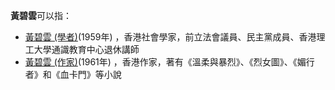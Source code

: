 '''黃碧雲'''可以指：
* [[黃碧雲_(學者)|黃碧雲 (學者)]](1959年) ，香港社會學家，前立法會議員、民主黨成員、香港理工大學通識教育中心退休講師
* [[黃碧雲_(作家)|黃碧雲 (作家)]](1961年) ，香港作家，著有《溫柔與暴烈》、《烈女圖》、《媚行者》和《血卡門》等小說
{{Disambiguation|B|cat=三字黄姓人名消歧义}}